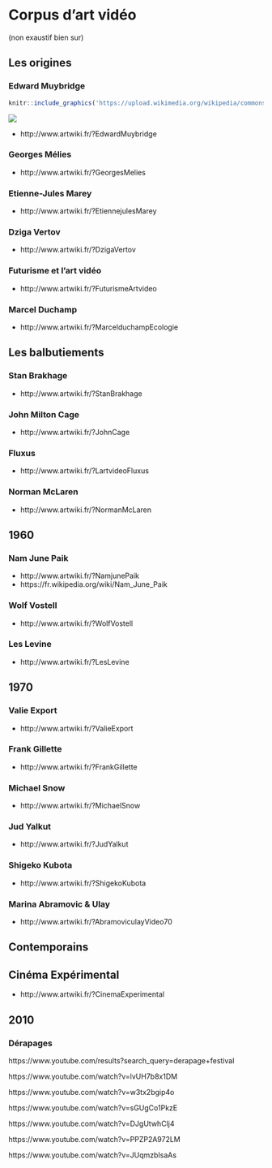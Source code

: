 # Corpus d'art vidéo {#corpus}

(non exaustif bien sur)

## Les origines 

### Edward Muybridge

```r
knitr::include_graphics('https://upload.wikimedia.org/wikipedia/commons/0/07/Muybridge-2.jpg')
```

![](https://upload.wikimedia.org/wikipedia/commons/6/63/Zoopraxiscope_16485d.gif)

* http://www.artwiki.fr/?EdwardMuybridge

### Georges Mélies 
* http://www.artwiki.fr/?GeorgesMelies

### Etienne-Jules Marey
* http://www.artwiki.fr/?EtiennejulesMarey

### Dziga Vertov
* http://www.artwiki.fr/?DzigaVertov

### Futurisme et l'art vidéo
* http://www.artwiki.fr/?FuturismeArtvideo

### Marcel Duchamp
* http://www.artwiki.fr/?MarcelduchampEcologie

## Les balbutiements 

### Stan Brakhage
* http://www.artwiki.fr/?StanBrakhage

### John Milton Cage
* http://www.artwiki.fr/?JohnCage

### Fluxus
* http://www.artwiki.fr/?LartvideoFluxus

### Norman McLaren
* http://www.artwiki.fr/?NormanMcLaren

## 1960

### Nam June Paik
* http://www.artwiki.fr/?NamjunePaik
* https://fr.wikipedia.org/wiki/Nam_June_Paik

### Wolf Vostell
* http://www.artwiki.fr/?WolfVostell

### Les Levine
* http://www.artwiki.fr/?LesLevine

## 1970

### Valie Export
* http://www.artwiki.fr/?ValieExport

### Frank Gillette
* http://www.artwiki.fr/?FrankGillette

### Michael Snow
* http://www.artwiki.fr/?MichaelSnow

### Jud Yalkut
* http://www.artwiki.fr/?JudYalkut

### Shigeko Kubota
* http://www.artwiki.fr/?ShigekoKubota

### Marina Abramovic & Ulay
* http://www.artwiki.fr/?AbramoviculayVideo70



## Contemporains

### 

## Cinéma Expérimental

* http://www.artwiki.fr/?CinemaExperimental




## 2010

### Dérapages 

https://www.youtube.com/results?search_query=derapage+festival

https://www.youtube.com/watch?v=lvUH7b8x1DM

https://www.youtube.com/watch?v=w3tx2bgip4o

https://www.youtube.com/watch?v=sGUgCo1PkzE

https://www.youtube.com/watch?v=DJgUtwhClj4

https://www.youtube.com/watch?v=PPZP2A972LM

https://www.youtube.com/watch?v=JUqmzbIsaAs